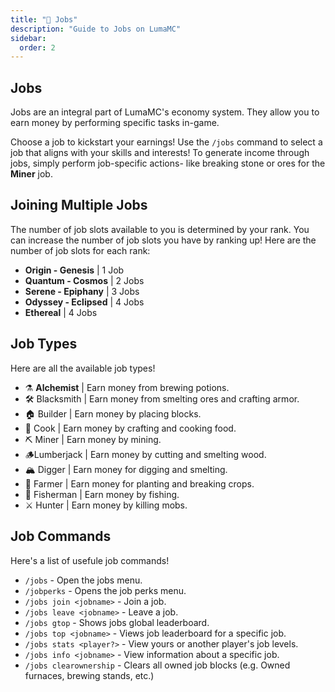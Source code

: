 ```yaml
---
title: "👷 Jobs"
description: "Guide to Jobs on LumaMC"
sidebar:
  order: 2
---
```



## Jobs

Jobs are an integral part of LumaMC's economy system. They allow you to earn money by performing
specific tasks in-game.

Choose a job to kickstart your earnings! Use the `/jobs` command to select a job that aligns with
your skills and interests! To generate income through jobs, simply perform job-specific actions-
like breaking stone or ores for the **Miner** job.

<CenteredImage src={jobsMenu} alt="In-game Jobs Menu" tailwind="w-80" />

## Joining Multiple Jobs

The number of job slots available to you is determined by your rank. You can increase the number of
job slots you have by ranking up! Here are the number of job slots for each rank:

- **Origin - Genesis** | 1 Job
- **Quantum - Cosmos** | 2 Jobs
- **Serene - Epiphany** | 3 Jobs
- **Odyssey - Eclipsed** | 4 Jobs
- **Ethereal** | 4 Jobs

## Job Types

Here are all the available job types!

<div class="list">

- ⚗️ **Alchemist** | Earn money from brewing potions.
- 🛠️ Blacksmith | Earn money from smelting ores and crafting armor.
- 🏠 Builder | Earn money by placing blocks.
- 🍳 Cook | Earn money by crafting and cooking food.
- ⛏️ Miner | Earn money by mining.
- 🪵Lumberjack | Earn money by cutting and smelting wood.
- 🏔️ Digger | Earn money for digging and smelting.
- 🌾 Farmer | Earn money for planting and breaking crops.
- 🎣 Fisherman | Earn money by fishing.
- ⚔️ Hunter | Earn money by killing mobs.

</div>

## Job Commands

Here's a list of usefule job commands!

<div class="list">

- `/jobs` - Open the jobs menu.
- `/jobperks` - Opens the job perks menu.
- `/jobs join <jobname>` - Join a job.
- `/jobs leave <jobname>` - Leave a job.
- `/jobs gtop` - Shows jobs global leaderboard.
- `/jobs top <jobname>` - Views job leaderboard for a specific job.
- `/jobs stats <player?>` - View yours or another player's job levels.
- `/jobs info <jobname>` - View information about a specific job.
- `/jobs clearownership` - Clears all owned job blocks (e.g. Owned furnaces, brewing stands, etc.)

</div>
